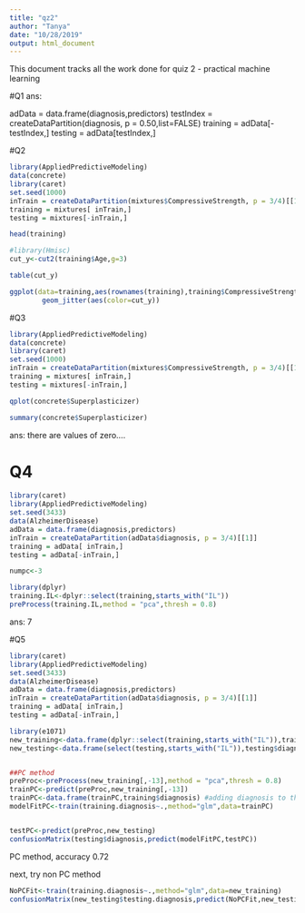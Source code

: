 ```yaml
---
title: "qz2"
author: "Tanya"
date: "10/28/2019"
output: html_document
---
```


This document tracks all the work done for quiz 2 - practical machine learning

#Q1 
ans: 

adData = data.frame(diagnosis,predictors)
testIndex = createDataPartition(diagnosis, p = 0.50,list=FALSE)
training = adData[-testIndex,]
testing = adData[testIndex,]

#Q2 
```r
library(AppliedPredictiveModeling)
data(concrete)
library(caret)
set.seed(1000)
inTrain = createDataPartition(mixtures$CompressiveStrength, p = 3/4)[[1]]
training = mixtures[ inTrain,]
testing = mixtures[-inTrain,]
```

```r
head(training)
```


```r
#library(Hmisc)
cut_y<-cut2(training$Age,g=3)

table(cut_y)
```

```r
ggplot(data=training,aes(rownames(training),training$CompressiveStrength))+
        geom_jitter(aes(color=cut_y))

```

#Q3

```r
library(AppliedPredictiveModeling)
data(concrete)
library(caret)
set.seed(1000)
inTrain = createDataPartition(mixtures$CompressiveStrength, p = 3/4)[[1]]
training = mixtures[ inTrain,]
testing = mixtures[-inTrain,]
```

```r
qplot(concrete$Superplasticizer)
```
```r
summary(concrete$Superplasticizer)
```

ans: there are values of zero.... 

# Q4

```r
library(caret)
library(AppliedPredictiveModeling)
set.seed(3433)
data(AlzheimerDisease)
adData = data.frame(diagnosis,predictors)
inTrain = createDataPartition(adData$diagnosis, p = 3/4)[[1]]
training = adData[ inTrain,]
testing = adData[-inTrain,]
```

```r
numpc<-3

library(dplyr)
training.IL<-dplyr::select(training,starts_with("IL"))
preProcess(training.IL,method = "pca",thresh = 0.8)
```


ans: 7 

#Q5

```r
library(caret)
library(AppliedPredictiveModeling)
set.seed(3433)
data(AlzheimerDisease)
adData = data.frame(diagnosis,predictors)
inTrain = createDataPartition(adData$diagnosis, p = 3/4)[[1]]
training = adData[ inTrain,]
testing = adData[-inTrain,]
```

```r
library(e1071)
new_training<-data.frame(dplyr::select(training,starts_with("IL")),training$diagnosis)
new_testing<-data.frame(select(testing,starts_with("IL")),testing$diagnosis)


##PC method 
preProc<-preProcess(new_training[,-13],method = "pca",thresh = 0.8)
trainPC<-predict(preProc,new_training[,-13])
trainPC<-data.frame(trainPC,training$diagnosis) #adding diagnosis to the training PC data
modelFitPC<-train(training.diagnosis~.,method="glm",data=trainPC)


testPC<-predict(preProc,new_testing)
confusionMatrix(testing$diagnosis,predict(modelFitPC,testPC))

```

PC method, accuracy 0.72 

next, try non PC method

```r
NoPCFit<-train(training.diagnosis~.,method="glm",data=new_training)
confusionMatrix(new_testing$testing.diagnosis,predict(NoPCFit,new_testing[,-13]))
```

